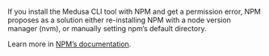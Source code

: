 If you install the Medusa CLI tool with NPM and get a permission error, NPM proposes as a solution either re-installing NPM with a node version manager (nvm), or manually setting npm’s default directory.

Learn more in [NPM’s documentation](https://docs.npmjs.com/resolving-eacces-permissions-errors-when-installing-packages-globally).
